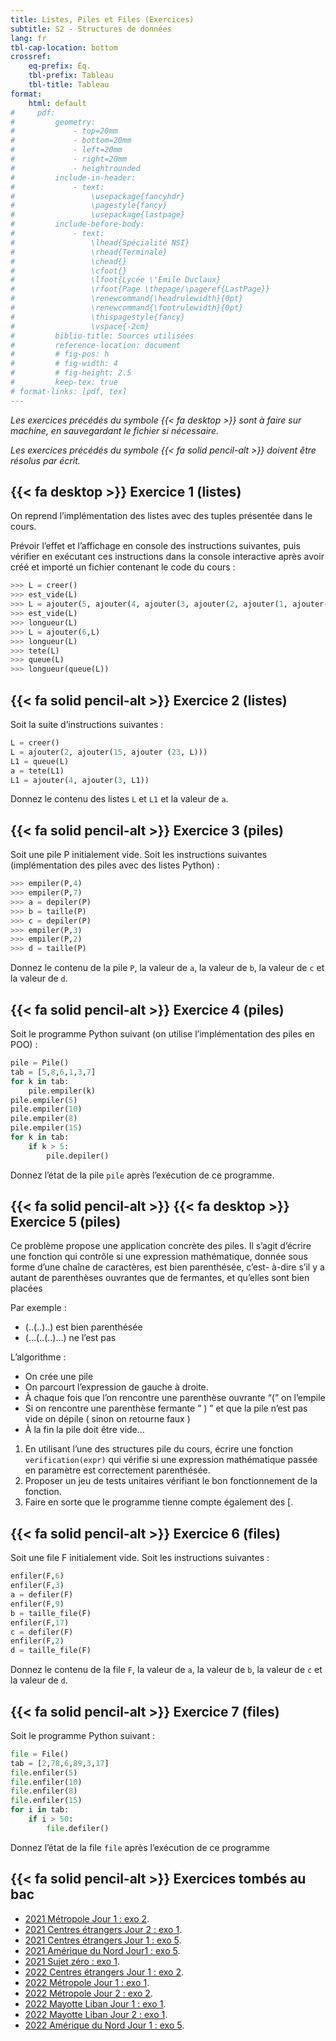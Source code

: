 ```yaml
---
title: Listes, Piles et Files (Exercices)
subtitle: S2 - Structures de données
lang: fr
tbl-cap-location: bottom
crossref: 
    eq-prefix: Éq.
    tbl-prefix: Tableau
    tbl-title: Tableau
format:
    html: default
#     pdf: 
#         geometry:
#             - top=20mm
#             - bottom=20mm
#             - left=20mm
#             - right=20mm
#             - heightrounded
#         include-in-header:
#             - text:
#                 \usepackage{fancyhdr}
#                 \pagestyle{fancy}
#                 \usepackage{lastpage}
#         include-before-body:
#             - text:
#                 \lhead{Spécialité NSI} 
#                 \rhead{Terminale}
#                 \chead{} 
#                 \cfoot{}
#                 \lfoot{Lycée \'Emile Duclaux}
#                 \rfoot{Page \thepage/\pageref{LastPage}}
#                 \renewcommand{\headrulewidth}{0pt}
#                 \renewcommand{\footrulewidth}{0pt}
#                 \thispagestyle{fancy}
#                 \vspace{-2cm}
#         biblio-title: Sources utilisées
#         reference-location: document
#         # fig-pos: h
#         # fig-width: 4
#         # fig-height: 2.5
#         keep-tex: true
# format-links: [pdf, tex]
---
```


_Les exercices précédés du symbole {{< fa desktop >}} sont à faire sur machine, en sauvegardant le fichier si nécessaire._

_Les exercices précédés du symbole {{< fa solid pencil-alt >}} doivent être résolus par écrit._

## {{< fa desktop >}} Exercice 1 (listes)

On reprend l'implémentation des listes avec des tuples présentée dans le cours.

Prévoir l'effet et l'affichage en console des instructions suivantes, puis vérifier en exécutant ces instructions dans la console interactive après avoir créé et importé un fichier contenant le code du cours :

````python
>>> L = creer()
>>> est_vide(L)
>>> L = ajouter(5, ajouter(4, ajouter(3, ajouter(2, ajouter(1, ajouter(0,()))))))
>>> est_vide(L)
>>> longueur(L)
>>> L = ajouter(6,L)
>>> longueur(L)
>>> tete(L)
>>> queue(L)
>>> longueur(queue(L))
````

## {{< fa solid pencil-alt >}} Exercice 2 (listes)

Soit la suite d'instructions suivantes :

````python
L = creer()
L = ajouter(2, ajouter(15, ajouter (23, L)))
L1 = queue(L)
a = tete(L1)
L1 = ajouter(4, ajouter(3, L1))
````

Donnez le contenu des listes ``L`` et ``L1`` et la valeur de ``a``.

## {{< fa solid pencil-alt >}} Exercice 3 (piles)

Soit une pile P initialement vide. Soit les instructions suivantes (implémentation des piles avec des listes Python) :

````python
>>> empiler(P,4)
>>> empiler(P,7)
>>> a = depiler(P)
>>> b = taille(P)
>>> c = depiler(P)
>>> empiler(P,3)
>>> empiler(P,2)
>>> d = taille(P)
````

Donnez le contenu de la pile ``P``, la valeur de ``a``, la valeur de ``b``, la valeur de ``c`` et la valeur de ``d``.

## {{< fa solid pencil-alt >}} Exercice 4 (piles)

Soit le programme Python suivant (on utilise l'implémentation des piles en POO) :

````python
pile = Pile()
tab = [5,8,6,1,3,7]
for k in tab:
    pile.empiler(k)
pile.empiler(5)
pile.empiler(10)
pile.empiler(8)
pile.empiler(15)
for k in tab:
    if k > 5:
        pile.depiler()
````

Donnez l'état de la pile `pile` après l'exécution de ce programme.

## {{< fa solid pencil-alt >}} {{< fa desktop >}} Exercice 5 (piles)

Ce problème propose une application concrète des piles. Il s'agit d'écrire une fonction qui contrôle si une expression mathématique, donnée sous forme d'une chaîne de caractères, est bien parenthésée, c'est- à-dire s'il y a autant de parenthèses ouvrantes que de fermantes, et qu'elles sont bien placées

Par exemple :

* (..(..)..) est bien parenthésée
* (...(..(..)...) ne l'est pas

L'algorithme :

* On crée une pile
* On parcourt l'expression de gauche à droite.
* À chaque fois que l'on rencontre une parenthèse ouvrante "( " on l'empile
* Si on rencontre une parenthèse fermante " ) " et que la pile n'est pas vide on dépile ( sinon
on retourne faux )
* À la fin la pile doit être vide...

1. En utilisant l'une des structures pile du cours, écrire une fonction ``verification(expr)`` qui vérifie si une expression mathématique passée en paramètre est correctement parenthésée.
2. Proposer un jeu de tests unitaires vérifiant le bon fonctionnement de la fonction.
3. Faire en sorte que le programme tienne compte également des [.

## {{< fa solid pencil-alt >}} Exercice 6 (files)

Soit une file F initialement vide. Soit les instructions suivantes :

````python
enfiler(F,6)
enfiler(F,3)
a = defiler(F)
enfiler(F,9)
b = taille_file(F)
enfiler(F,17)
c = defiler(F)
enfiler(F,2)
d = taille_file(F)
````

Donnez le contenu de la file ``F``, la valeur de ``a``, la valeur de ``b``, la valeur de ``c`` et la valeur de ``d``.

## {{< fa solid pencil-alt >}} Exercice 7 (files)

Soit le programme Python suivant :

````python
file = File()
tab = [2,78,6,89,3,17]
file.enfiler(5)
file.enfiler(10)
file.enfiler(8)
file.enfiler(15)
for i in tab:
    if i > 50:
        file.defiler()
````

Donnez l'état de la file `file` après l'exécution de ce programme

## {{< fa solid pencil-alt >}} Exercices tombés au bac

* [2021 Métropole Jour 1 : exo 2](../annales//2021_Metropole_CL_1.pdf){ target=_blank }.
* [2021 Centres étrangers Jour 2 : exo 1](../annales//2021_CentresEtrangers_2.pdf){ target=_blank }.
* [2021 Centres étrangers Jour 1 : exo 5](../annales//2021_CentresEtrangers_1.pdf){ target=_blank }.
* [2021 Amérique du Nord Jour1 : exo 5](../annales//2021_AmeriqueDuNord_1.pdf){ target=_blank }.
* [2021 Sujet zéro : exo 1](../annales//2021_Sujet_0.pdf){ target=_blank }.
* [2022 Centres étrangers Jour 1 : exo 2](../annales//2022_CentresEtrangers_1.pdf){ target=_blank }.
* [2022 Métropole Jour 1 : exo 1](../annales//2022_Metropole_Jour1.pdf){ target=_blank }.
* [2022 Métropole Jour 2 : exo 2](../annales//2022_Metropole_Jour2.pdf){ target=_blank }.
* [2022 Mayotte Liban Jour 1 : exo 1](../annales//2022_Mayotte_Liban_1.pdf){ target=_blank }.
* [2022 Mayotte Liban Jour 2 : exo 1](../annales//2022_Mayotte_Liban_2.pdf){ target=_blank }.
* [2022 Amérique du Nord Jour 1 : exo 5](../annales//2022_AmeriqueDuNord_1.pdf){ target=_blank }.